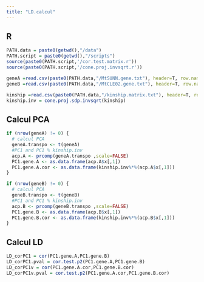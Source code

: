 ```yaml
---
title: "LD.calcul"
---
```


## R

```r
PATH.data = paste0(getwd(),"/data")
PATH.script = paste0(getwd(),"/scripts")
source(paste0(PATH.script,'/cor.test.matrix.r'))
source(paste0(PATH.script,'/cone.proj.invsqrt.r'))

geneA =read.csv(paste0(PATH.data,"/MtSUNN.gene.txt"), header=T, row.names=1, sep=',')
geneB =read.csv(paste0(PATH.data,"/MtCLE02.gene.txt"), header=T, row.names=1, sep=',')

kinship =read.csv(paste0(PATH.data,"/kinship.matrix.txt"), header=T, row.names=1, sep=',')
kinship.inv = cone.proj.sdp.invsqrt(kinship)


```

## Calcul PCA

```r
if (nrow(geneA) != 0) {
  # calcul PCA
  geneA.transpo <- t(geneA)
  #PC1 and PC1 % kinship.inv
  acp.A <- prcomp(geneA.transpo ,scale=FALSE)
  PC1.gene.A <- as.data.frame(acp.A$x[,1])
  PC1.gene.A.cor <- as.data.frame(kinship.inv%*%(acp.A$x[,1]))
}

if (nrow(geneB) != 0) {
  # calcul PCA
  geneB.transpo <- t(geneB)
  #PC1 and PC1 % kinship.inv
  acp.B <- prcomp(geneB.transpo ,scale=FALSE)
  PC1.gene.B <- as.data.frame(acp.B$x[,1])
  PC1.gene.B.cor <- as.data.frame(kinship.inv%*%(acp.B$x[,1]))
}

```

## Calcul LD
```r
LD_corPC1 = cor(PC1.gene.A,PC1.gene.B)
LD_corPC1.pval = cor.test.p2(PC1.gene.A,PC1.gene.B)
LD_corPC1v = cor(PC1.gene.A.cor,PC1.gene.B.cor)
LD_corPC1v.pval = cor.test.p2(PC1.gene.A.cor,PC1.gene.B.cor)

```

